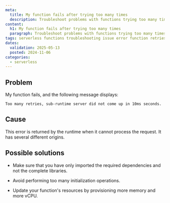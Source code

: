 ```yaml
---
meta:
  title: My function fails after trying too many times
  description: Troubleshoot problems with functions trying too many times before failing.
content:
  h1: My function fails after trying too many times
  paragraph: Troubleshoot problems with functions trying too many times before failing.
tags: serverless functions troubleshooting issue error function retries retry failure
dates:
  validation: 2025-05-13
  posted: 2024-11-06
categories:
  - serverless
---
```


## Problem

My function fails, and the following message displays:

```
Too many retries, sub-runtime server did not come up in 10ms seconds.
```

## Cause

This error is returned by the runtime when it cannot process the request. It has several different origins.

## Possible solutions

- Make sure that you have only imported the required dependencies and not the complete libraries.

- Avoid performing too many initialization operations.

- Update your function's resources by provisioning more memory and more vCPU.